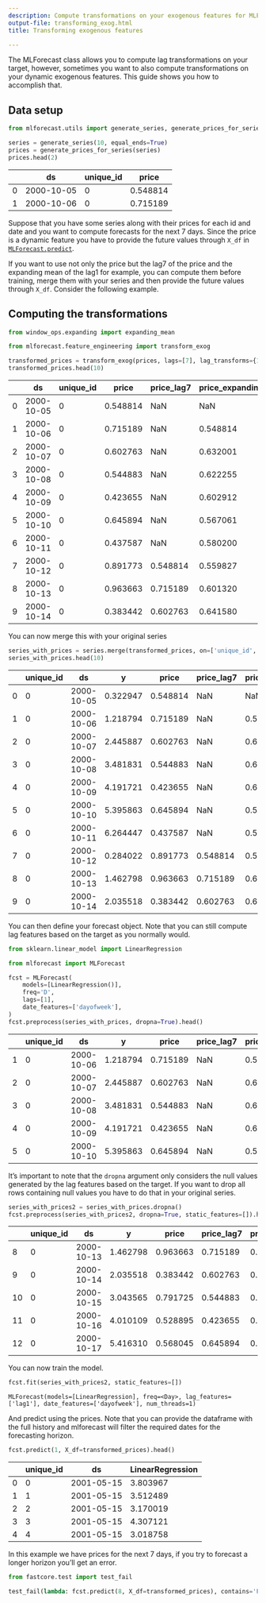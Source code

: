 ```yaml
---
description: Compute transformations on your exogenous features for MLForecast
output-file: transforming_exog.html
title: Transforming exogenous features

---
```


The MLForecast class allows you to compute lag transformations on your
target, however, sometimes you want to also compute transformations on
your dynamic exogenous features. This guide shows you how to accomplish
that.

## Data setup

```python
from mlforecast.utils import generate_series, generate_prices_for_series
```


```python
series = generate_series(10, equal_ends=True)
prices = generate_prices_for_series(series)
prices.head(2)
```

|     | ds         | unique_id | price    |
|-----|------------|-----------|----------|
| 0   | 2000-10-05 | 0         | 0.548814 |
| 1   | 2000-10-06 | 0         | 0.715189 |

Suppose that you have some series along with their prices for each id
and date and you want to compute forecasts for the next 7 days. Since
the price is a dynamic feature you have to provide the future values
through `X_df` in
[`MLForecast.predict`](https://Nixtla.github.io/forecast.html#mlforecast.predict).

If you want to use not only the price but the lag7 of the price and the
expanding mean of the lag1 for example, you can compute them before
training, merge them with your series and then provide the future values
through `X_df`. Consider the following example.

## Computing the transformations

```python
from window_ops.expanding import expanding_mean

from mlforecast.feature_engineering import transform_exog
```


```python
transformed_prices = transform_exog(prices, lags=[7], lag_transforms={1: [expanding_mean]})
transformed_prices.head(10)
```

|     | ds         | unique_id | price    | price_lag7 | price_expanding_mean_lag1 |
|-----|------------|-----------|----------|------------|---------------------------|
| 0   | 2000-10-05 | 0         | 0.548814 | NaN        | NaN                       |
| 1   | 2000-10-06 | 0         | 0.715189 | NaN        | 0.548814                  |
| 2   | 2000-10-07 | 0         | 0.602763 | NaN        | 0.632001                  |
| 3   | 2000-10-08 | 0         | 0.544883 | NaN        | 0.622255                  |
| 4   | 2000-10-09 | 0         | 0.423655 | NaN        | 0.602912                  |
| 5   | 2000-10-10 | 0         | 0.645894 | NaN        | 0.567061                  |
| 6   | 2000-10-11 | 0         | 0.437587 | NaN        | 0.580200                  |
| 7   | 2000-10-12 | 0         | 0.891773 | 0.548814   | 0.559827                  |
| 8   | 2000-10-13 | 0         | 0.963663 | 0.715189   | 0.601320                  |
| 9   | 2000-10-14 | 0         | 0.383442 | 0.602763   | 0.641580                  |

You can now merge this with your original series

```python
series_with_prices = series.merge(transformed_prices, on=['unique_id', 'ds'])
series_with_prices.head(10)
```

|     | unique_id | ds         | y        | price    | price_lag7 | price_expanding_mean_lag1 |
|-----|-----------|------------|----------|----------|------------|---------------------------|
| 0   | 0         | 2000-10-05 | 0.322947 | 0.548814 | NaN        | NaN                       |
| 1   | 0         | 2000-10-06 | 1.218794 | 0.715189 | NaN        | 0.548814                  |
| 2   | 0         | 2000-10-07 | 2.445887 | 0.602763 | NaN        | 0.632001                  |
| 3   | 0         | 2000-10-08 | 3.481831 | 0.544883 | NaN        | 0.622255                  |
| 4   | 0         | 2000-10-09 | 4.191721 | 0.423655 | NaN        | 0.602912                  |
| 5   | 0         | 2000-10-10 | 5.395863 | 0.645894 | NaN        | 0.567061                  |
| 6   | 0         | 2000-10-11 | 6.264447 | 0.437587 | NaN        | 0.580200                  |
| 7   | 0         | 2000-10-12 | 0.284022 | 0.891773 | 0.548814   | 0.559827                  |
| 8   | 0         | 2000-10-13 | 1.462798 | 0.963663 | 0.715189   | 0.601320                  |
| 9   | 0         | 2000-10-14 | 2.035518 | 0.383442 | 0.602763   | 0.641580                  |

You can then define your forecast object. Note that you can still
compute lag features based on the target as you normally would.

```python
from sklearn.linear_model import LinearRegression

from mlforecast import MLForecast
```


```python
fcst = MLForecast(
    models=[LinearRegression()],
    freq='D',
    lags=[1],
    date_features=['dayofweek'],
)
fcst.preprocess(series_with_prices, dropna=True).head()
```

|     | unique_id | ds         | y        | price    | price_lag7 | price_expanding_mean_lag1 | lag1     | dayofweek |
|-----|-----------|------------|----------|----------|------------|---------------------------|----------|-----------|
| 1   | 0         | 2000-10-06 | 1.218794 | 0.715189 | NaN        | 0.548814                  | 0.322947 | 4         |
| 2   | 0         | 2000-10-07 | 2.445887 | 0.602763 | NaN        | 0.632001                  | 1.218794 | 5         |
| 3   | 0         | 2000-10-08 | 3.481831 | 0.544883 | NaN        | 0.622255                  | 2.445887 | 6         |
| 4   | 0         | 2000-10-09 | 4.191721 | 0.423655 | NaN        | 0.602912                  | 3.481831 | 0         |
| 5   | 0         | 2000-10-10 | 5.395863 | 0.645894 | NaN        | 0.567061                  | 4.191721 | 1         |

It’s important to note that the `dropna` argument only considers the
null values generated by the lag features based on the target. If you
want to drop all rows containing null values you have to do that in your
original series.

```python
series_with_prices2 = series_with_prices.dropna()
fcst.preprocess(series_with_prices2, dropna=True, static_features=[]).head()
```

|     | unique_id | ds         | y        | price    | price_lag7 | price_expanding_mean_lag1 | lag1     | dayofweek |
|-----|-----------|------------|----------|----------|------------|---------------------------|----------|-----------|
| 8   | 0         | 2000-10-13 | 1.462798 | 0.963663 | 0.715189   | 0.601320                  | 0.284022 | 4         |
| 9   | 0         | 2000-10-14 | 2.035518 | 0.383442 | 0.602763   | 0.641580                  | 1.462798 | 5         |
| 10  | 0         | 2000-10-15 | 3.043565 | 0.791725 | 0.544883   | 0.615766                  | 2.035518 | 6         |
| 11  | 0         | 2000-10-16 | 4.010109 | 0.528895 | 0.423655   | 0.631763                  | 3.043565 | 0         |
| 12  | 0         | 2000-10-17 | 5.416310 | 0.568045 | 0.645894   | 0.623190                  | 4.010109 | 1         |

You can now train the model.

```python
fcst.fit(series_with_prices2, static_features=[])
```

``` text
MLForecast(models=[LinearRegression], freq=<Day>, lag_features=['lag1'], date_features=['dayofweek'], num_threads=1)
```

And predict using the prices. Note that you can provide the dataframe
with the full history and mlforecast will filter the required dates for
the forecasting horizon.

```python
fcst.predict(1, X_df=transformed_prices).head()
```

|     | unique_id | ds         | LinearRegression |
|-----|-----------|------------|------------------|
| 0   | 0         | 2001-05-15 | 3.803967         |
| 1   | 1         | 2001-05-15 | 3.512489         |
| 2   | 2         | 2001-05-15 | 3.170019         |
| 3   | 3         | 2001-05-15 | 4.307121         |
| 4   | 4         | 2001-05-15 | 3.018758         |

In this example we have prices for the next 7 days, if you try to
forecast a longer horizon you’ll get an error.

```python
from fastcore.test import test_fail
```


```python
test_fail(lambda: fcst.predict(8, X_df=transformed_prices), contains='Found missing inputs in X_df')
```

